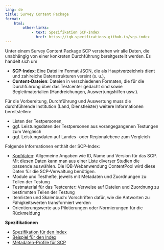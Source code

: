 ```yaml
---
lang: de
title: Survey Content Package
format:
    html:
        other-links:
            - text: Spezifikation SCP-Index
              href: https://iqb-specifications.github.io/scp-index
---
```


Unter einem Survey Content Package SCP verstehen wir alle Daten, die unabhängig von einer konkreten Durchführung bereitgestellt werden. Es handelt sich um

* **SCP-Index**: Eine Datei im Format JSON, die als Hauptverzeichnis dient und zahlreiche Datenstrukturen vereint (s. u.),
* **Content-Dateien**: Dateien in verschiedenen Formaten, die für die Durchführung über das Testcenter gedacht sind sowie Begleitmaterialien (Handreichungen, Auswertungshilfen usw.).

Für die Vorbereitung, Durchführung und Auswertung muss die durchführende Institution (Land, Dienstleister) weitere Informationen bereitstellen:

* Listen der Testpersonen,
* ggf. Leistungsdaten der Testpersonen aus vorangegangenen Testungen zum Vergleich
* ggf. Leistungsdaten auf Landes- oder Regionalebene zum Vergleich

Folgende Informationen enthält der SCP-Index:

* [Kopfdaten](header.qmd): Allgemeine Angaben wie ID, Name und Version für das SCP. Mit diesen Daten kann man aus einer Liste diverser Studien die passende auswählen. Die IQB-Webanwendung ContentPool wird diese Daten für die SCP-Verwaltung benötigen.
* Module und Testhefte, jeweils mit Metadaten und Zuordnungen zu Teilen der Testung
* Testmaterial für das Testcenter: Verweise auf Dateien und Zuordnung zu bestimmten Teilen der Testung
* Itemlisten und Skalenbuch: Vorschriften dafür, wie die Antworten zu Fähigkeitswerten transformiert werden
* Orientierungswerte aus Pilotierungen oder Normierungen für die Rückmeldung

**Spezifikationen**

* [Spezifikation für den Index](https://iqb-specifications.github.io/scp-index)
* [Beispiel für den Index](https://github.com/iqb-specifications/scp-index/blob/main/test/index_1.json)
* [Metadaten-Profile für SCP](https://iqb-vocabs.github.io/p44/)
